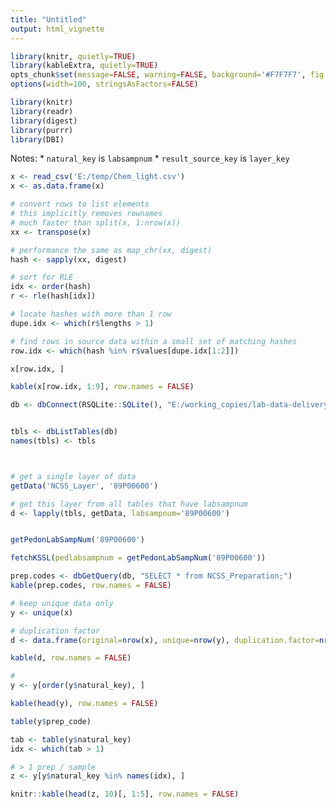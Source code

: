 ```yaml
---
title: "Untitled"
output: html_vignette
---
```


```r
library(knitr, quietly=TRUE)
library(kableExtra, quietly=TRUE)
opts_chunk$set(message=FALSE, warning=FALSE, background='#F7F7F7', fig.retina=2, dev='png', tidy=FALSE, verbose=FALSE, fig.align='center')
options(width=100, stringsAsFactors=FALSE)
```


```r
library(knitr)
library(readr)
library(digest)
library(purrr)
library(DBI)
```

Notes:
   * `natural_key` is `labsampnum`
   * `result_source_key` is `layer_key`


```r
x <- read_csv('E:/temp/Chem_light.csv')
x <- as.data.frame(x)
```


```r
# convert rows to list elements
# this implicitly removes rownames
# much faster than split(x, 1:nrow(x))
xx <- transpose(x)

# performance the same as map_chr(xx, digest)
hash <- sapply(xx, digest)

# sort for RLE
idx <- order(hash)
r <- rle(hash[idx])

# locate hashes with more than 1 row
dupe.idx <- which(r$lengths > 1)

# find rows in source data within a small set of matching hashes
row.idx <- which(hash %in% r$values[dupe.idx[1:2]])

x[row.idx, ]

kable(x[row.idx, 1:9], row.names = FALSE)
```


```r
db <- dbConnect(RSQLite::SQLite(), "E:/working_copies/lab-data-delivery/code/text-file-to-sqlite/KSSL-data.sqlite")


tbls <- dbListTables(db)
names(tbls) <- tbls



# get a single layer of data
getData('NCSS_Layer', '89P00600')

# get this layer from all tables that have labsampnum
d <- lapply(tbls, getData, labsampnum='89P00600')


getPedonLabSampNum('89P00600')

fetchKSSL(pedlabsampnum = getPedonLabSampNum('89P00600'))

```


```r
prep.codes <- dbGetQuery(db, "SELECT * from NCSS_Preparation;")
kable(prep.codes, row.names = FALSE)
```


```r
# keep unique data only
y <- unique(x)

# duplication factor
d <- data.frame(original=nrow(x), unique=nrow(y), duplication.factor=nrow(x) / nrow(y))

kable(d, row.names = FALSE)
```


```r
# 
y <- y[order(y$natural_key), ]

kable(head(y), row.names = FALSE)

table(y$prep_code)
```

```r
tab <- table(y$natural_key)
idx <- which(tab > 1)

# > 1 prep / sample
z <- y[y$natural_key %in% names(idx), ]

```

```r
knitr::kable(head(z, 10)[, 1:5], row.names = FALSE)
```

